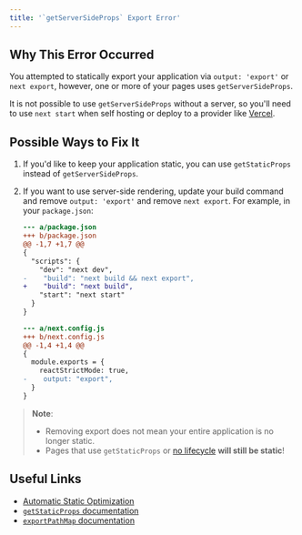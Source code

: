 ```yaml
---
title: '`getServerSideProps` Export Error'
---
```


## Why This Error Occurred

You attempted to statically export your application via `output: 'export'` or `next export`, however, one or more of your pages uses `getServerSideProps`.

It is not possible to use `getServerSideProps` without a server, so you'll need to use `next start` when self hosting or deploy to a provider like [Vercel](https://vercel.com).

## Possible Ways to Fix It

1. If you'd like to keep your application static, you can use `getStaticProps` instead of `getServerSideProps`.

2. If you want to use server-side rendering, update your build command and remove `output: 'export'` and remove `next export`. For example, in your `package.json`:

   ```diff
   --- a/package.json
   +++ b/package.json
   @@ -1,7 +1,7 @@
   {
     "scripts": {
       "dev": "next dev",
   -    "build": "next build && next export",
   +    "build": "next build",
       "start": "next start"
     }
   }
   ```

   ```diff
   --- a/next.config.js
   +++ b/next.config.js
   @@ -1,4 +1,4 @@
   {
     module.exports = {
       reactStrictMode: true,
   -    output: "export",
     }
   }
   ```

> **Note**:
>
> - Removing export does not mean your entire application is no longer static.
> - Pages that use `getStaticProps` or [no lifecycle](/docs/pages/building-your-application/rendering/automatic-static-optimization) **will still be static**!

## Useful Links

- [Automatic Static Optimization](/docs/pages/building-your-application/rendering/automatic-static-optimization)
- [`getStaticProps` documentation](/docs/pages/building-your-application/data-fetching/get-static-props)
- [`exportPathMap` documentation](/docs/pages/api-reference/next-config-js/exportPathMap)
